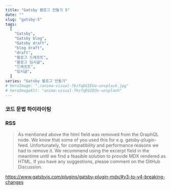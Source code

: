 ```yaml
---
title: "Gatsby 블로그 만들기 5"
date: ""
slug: "gatsby-5"
tags:
  [
    "Gatsby",
    "Gatsby blog",
    "Gatsby draft",
    "blog draft",
    "draft",
    "블로그 드래프트",
    "블로그 임시글",
    "드래프트",
    "임시글",
  ]
series: "Gatsby 블로그 만들기"
# heroImage: "./anima-visual-7ksfqEGIEUo-unsplash.jpg"
# heroImageAlt: "anima-visual-7ksfqEGIEUo-unsplash"
---
```


### 코드 문법 하이라이팅

### RSS

> As mentioned above the html field was removed from the GraphQL node. We know that some of you used this for e.g. gatsby-plugin-feed. Unfortunately, for compatibility and performance reasons we had to remove it. We recommend using the excerpt field in the meantime until we find a feasible solution to provide MDX rendered as HTML. If you have any suggestions, please comment on the GitHub Discussion.

https://www.gatsbyjs.com/plugins/gatsby-plugin-mdx/#v3-to-v4-breaking-changes
